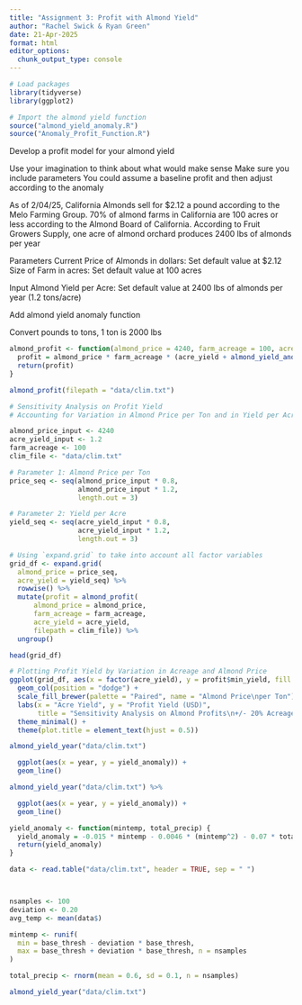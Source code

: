 ```yaml
---
title: "Assignment 3: Profit with Almond Yield"
author: "Rachel Swick & Ryan Green"
date: 21-Apr-2025
format: html
editor_options: 
  chunk_output_type: console
---
```


```r
# Load packages
library(tidyverse)
library(ggplot2)

# Import the almond yield function
source("almond_yield_anomaly.R")
source("Anomaly_Profit_Function.R")
```

Develop a profit model for your almond yield

Use your imagination to think about what would make sense
Make sure you include parameters
You could assume a baseline profit and then adjust according to the anomaly

As of 2/04/25, California Almonds sell for $2.12 a pound according to the Melo Farming Group.
70% of almond farms in California are 100 acres or less according to the Almond Board of California.
According to Fruit Growers Supply, one acre of almond orchard produces 2400 lbs of almonds per year

Parameters
Current Price of Almonds in dollars: Set default value at $2.12
Size of Farm in acres: Set default value at 100 acres

Input
Almond Yield per Acre: Set default value at 2400 lbs of almonds per year (1.2 tons/acre)

Add almond yield anomaly function

Convert pounds to tons, 1 ton is 2000 lbs


```r
almond_profit <- function(almond_price = 4240, farm_acreage = 100, acre_yield = 1.2, filepath) {
  profit = almond_price * farm_acreage * (acre_yield + almond_yield_anomaly(filepath))
  return(profit)
}
```

```r
almond_profit(filepath = "data/clim.txt")
```

```r
# Sensitivity Analysis on Profit Yield
# Accounting for Variation in Almond Price per Ton and in Yield per Acre, with a 20% variation for each

almond_price_input <- 4240
acre_yield_input <- 1.2
farm_acreage <- 100
clim_file <- "data/clim.txt"

# Parameter 1: Almond Price per Ton
price_seq <- seq(almond_price_input * 0.8,
                 almond_price_input * 1.2,
                 length.out = 3)

# Parameter 2: Yield per Acre
yield_seq <- seq(acre_yield_input * 0.8,
                 acre_yield_input * 1.2,
                 length.out = 3)

```

```r
# Using `expand.grid` to take into account all factor variables
grid_df <- expand.grid(
  almond_price = price_seq,
  acre_yield = yield_seq) %>%
  rowwise() %>%
  mutate(profit = almond_profit(
      almond_price = almond_price,
      farm_acreage = farm_acreage,
      acre_yield = acre_yield,
      filepath = clim_file)) %>%
  ungroup()

head(grid_df)


```

```r
# Plotting Profit Yield by Variation in Acreage and Almond Price
ggplot(grid_df, aes(x = factor(acre_yield), y = profit$min_yield, fill = factor(almond_price))) +
  geom_col(position = "dodge") +
  scale_fill_brewer(palette = "Paired", name = "Almond Price\nper Ton") +
  labs(x = "Acre Yield", y = "Profit Yield (USD)", 
       title = "Sensitivity Analysis on Almond Profits\n+/- 20% Acreage and Almond Price in USD") +
  theme_minimal() +
  theme(plot.title = element_text(hjust = 0.5))
```

```r
almond_yield_year("data/clim.txt")

  ggplot(aes(x = year, y = yield_anomaly)) +
  geom_line()
```

```r
almond_yield_year("data/clim.txt") %>% 

  ggplot(aes(x = year, y = yield_anomaly)) +
  geom_line()
```

```r
yield_anomaly <- function(mintemp, total_precip) {
  yield_anomaly = -0.015 * mintemp - 0.0046 * (mintemp^2) - 0.07 * total_precip + 0.0043 * (total_precip^2) + 0.28
  return(yield_anomaly)
}

data <- read.table("data/clim.txt", header = TRUE, sep = " ")



nsamples <- 100
deviation <- 0.20
avg_temp <- mean(data$)

mintemp <- runif(
  min = base_thresh - deviation * base_thresh,
  max = base_thresh + deviation * base_thresh, n = nsamples
)

total_precip <- rnorm(mean = 0.6, sd = 0.1, n = nsamples)
```




```r
almond_yield_year("data/clim.txt")
```






























